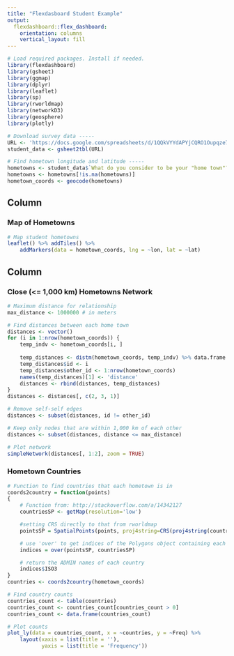 ```yaml
---
title: "Flexdasboard Student Example"
output: 
  flexdashboard::flex_dashboard:
    orientation: columns
    vertical_layout: fill
---
```


```r
# Load required packages. Install if needed.
library(flexdashboard)
library(gsheet)
library(ggmap)
library(dplyr)
library(leaflet)
library(sp)
library(rworldmap)
library(networkD3)
library(geosphere)
library(plotly)

# Download survey data -----
URL <- 'https://docs.google.com/spreadsheets/d/1QQkVYYdAPYjCQRO1Oupqze7Q8WULkfJ_cmDvJERumU4/edit#gid=317007960'
student_data <- gsheet2tbl(URL)

# Find hometown longitude and latitude -----
hometowns <- student_data$`What do you consider to be your "home town"?`
hometowns <- hometowns[!is.na(hometowns)]
hometown_coords <- geocode(hometowns)
```

Column {data-width=650}
-----------------------------------------------------------------------

### Map of Hometowns

```r
# Map student hometowns
leaflet() %>% addTiles() %>%
    addMarkers(data = hometown_coords, lng = ~lon, lat = ~lat)
```

Column {data-width=350}
-----------------------------------------------------------------------

### Close (<= 1,000 km) Hometowns Network

```r
# Maximum distance for relationship
max_distance <- 1000000 # in meters

# Find distances between each home town
distances <- vector()
for (i in 1:nrow(hometown_coords)) {
    temp_indv <- hometown_coords[i, ]
    
    temp_distances <- distm(hometown_coords, temp_indv) %>% data.frame
    temp_distances$id <- i
    temp_distances$other_id <- 1:nrow(hometown_coords)
    names(temp_distances)[1] <- 'distance'
    distances <- rbind(distances, temp_distances)
}
distances <- distances[, c(2, 3, 1)]

# Remove self-self edges
distances <- subset(distances, id != other_id)

# Keep only nodes that are within 1,000 km of each other
distances <- subset(distances, distance <= max_distance)

# Plot network
simpleNetwork(distances[, 1:2], zoom = TRUE)
```

### Hometown Countries

```r
# Function to find countries that each hometown is in
coords2country = function(points)
{  
    # Function from: http://stackoverflow.com/a/14342127
    countriesSP <- getMap(resolution='low')

    #setting CRS directly to that from rworldmap
    pointsSP = SpatialPoints(points, proj4string=CRS(proj4string(countriesSP)))  

    # use 'over' to get indices of the Polygons object containing each point 
    indices = over(pointsSP, countriesSP)

    # return the ADMIN names of each country
    indices$ISO3  
}
countries <- coords2country(hometown_coords)

# Find country counts
countries_count <- table(countries)
countries_count <- countries_count[countries_count > 0] 
countries_count <- data.frame(countries_count)

# Plot counts
plot_ly(data = countries_count, x = ~countries, y = ~Freq) %>%
    layout(xaxis = list(title = ''),
           yaxis = list(title = 'Frequency'))
```

